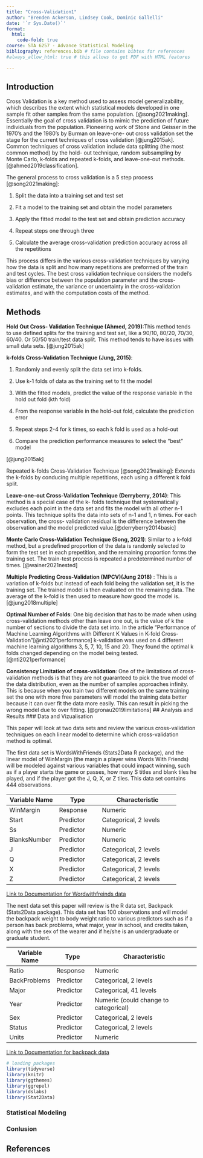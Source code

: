 ```yaml
---
title: "Cross-Validation1"
author: "Brenden Ackerson, Lindsey Cook, Dominic Gallelli"
date: '`r Sys.Date()`'
format:
  html:
    code-fold: true
course: STA 6257 - Advance Statistical Modeling
bibliography: references.bib # file contains bibtex for references
#always_allow_html: true # this allows to get PDF with HTML features

---
```


## Introduction

Cross Validation is a key method used to assess model generalizability, which describes the extent which
statistical models developed in one sample fit other samples from the same population. [@song2021making].
Essentially the goal of cross validation is to mimic the prediction of future individuals from the
population. Pioneering work of Stone and Geisser in the 1970’s and the 1980’s by Burman on leave-one-
out cross validation set the stage for the current techniques of cross validation [@jung2015ak].
Common techniques of cross validation include data splitting (the most common method) by the hold-
out technique, random subsampling by Monte Carlo, k-folds and repeated k-folds, and leave-one-out
methods. [@ahmed2019classification].

The general process to cross validation is a 5 step process [@song2021making]:

1. Split the data into a training set and test set

2. Fit a model to the training set and obtain the model parameters

3. Apply the fitted model to the test set and obtain prediction accuracy

4. Repeat steps one through three

5. Calculate the average cross-validation prediction accuracy across all the repetitions

This process differs in the various cross-validation techniques by varying how the data is split and how
many repetitions are preformed of the train and test cycles. The best cross validation technique
considers the model’s bias or difference between the population parameter and the cross-validation
estimate, the variance or uncertainty in the cross-validation estimates, and with the computation costs
of the method.


## Methods

**Hold Out Cross- Validation Technique (Ahmed, 2019)**:This method tends to use defined splits for the
training and test set, like a 90/10, 80/20, 70/30, 60/40. Or 50/50 train/test data split. This method tends
to have issues with small data sets. [@jung2015ak]

**k-folds Cross-Validation Technique (Jung, 2015)**:

1. Randomly and evenly split the data set into k-folds.

2. Use k-1 folds of data as the training set to fit the model

3. With the fitted models, predict the value of the response variable in the hold out fold (kth fold)

4. From the response variable in the hold-out fold, calculate the prediction error

5. Repeat steps 2-4 for k times, so each k fold is used as a hold-out

6. Compare the prediction performance measures to select the “best” model

[@jung2015ak]

Repeated k-folds Cross-Validation Technique [@song2021making]: Extends the k-folds by conducing multiple
repetitions, each using a different k fold split.  

**Leave-one-out Cross-Validation Technique (Derryberry, 2014)**: This method is a special case of the k-
folds technique that systematically excludes each point in the data set and fits the model with all other
n-1 points. This technique splits the data into sets of n-1 and 1, n times. For each observation, the cross-
validation residual is the difference between the observation and the model predicted value.[@derryberry2014basic]



**Monte Carlo Cross-Validation Technique (Song, 2021)**: Similar to a k-fold method, but a predefined
proportion of the data is randomly selected to form the test set in each prepetition, and the remaining
proportion forms the training set. The train-test process is repeated a predetermined number of times. [@wainer2021nested]

**Multiple Predicting Cross-Validation (MPCV)(Jung 2018)** : This is a variation of k-folds but instead of each fold being the validation set, it is the training set. The trained model is then evaluated on the remaining data. The average of the k-fold is then used to measure how good the model is. [@jung2018multiple]

**Optimal Number of Folds**: One big decision that has to be made when using cross-validation methods other than leave one out, is the value of k the number of sections to divide the data set into. In the article "Performance of Machine Learning Algorithms with Different K Values in K-fold Cross\-Validation"[@nti2021performance] k-validation was used on 4 different machine learning algorithms 3, 5, 7, 10, 15 and 20. They found the optimal k folds changed depending on the model being tested.[@nti2021performance]

**Consistency Limitation of cross-validation**: One of the limitations of cross-validation methods is that they are not guaranteed to pick the true model of the data distribution, even as the number of samples approaches infinity. This is because when you train two different models on the same training set the one with more free parameters will model the training data better because it can over fit the data more easily. This can result in picking the wrong model due to over fitting. [@gronau2019limitations]
## Analysis and Results
### Data and Vizualisation

This paper will look at two data sets and review the various cross-validation techniques on each linear model to determine which cross-validation method is optimal.

The first data set is WordsWithFriends (Stats2Data R package), and the linear model of WinMargin (the margin a player wins Words With Friends) will be modeled against various variables that could impact winning, such as if a player starts the game or passes, how many S titles and blank tiles he played, and if the player got the J, Q, X, or Z tiles. This data set contains 444 observations.

| Variable   Name     |     Type         |     Characteristic             |
|---------------------|------------------|--------------------------------|
|     WinMargin       |     Response     |     Numeric                    |
|     Start           |     Predictor    |     Categorical,   2 levels    |
|     Ss              |     Predictor    |     Numeric                    |
|     BlanksNumber    |     Predictor    |     Numeric                    |
|     J               |     Predictor    |     Categorical,   2 levels    |
|     Q               |     Predictor    |     Categorical,   2 levels    |
|     X               |     Predictor    |     Categorical,   2 levels    |
|     Z               |     Predictor    |     Categorical,   2 levels    |

[Link to Documentation for Wordwithfreinds data](https://www.rdocumentation.org/packages/Stat2Data/versions/2.0.0/topics/WordsWithFriends)


The next data set this paper will review is the R data set, Backpack (Stats2Data package). This data set has 100 observations and will model the backpack weight to body weight ratio to various predictors such as if a person has back problems, what major, year in school, and credits taken, along with the sex of the wearer and if he/she is an undergraduate or graduate student.

| Variable   Name     |     Type         |     Characteristic                             |
|---------------------|------------------|------------------------------------------------|
|     Ratio           |     Response     |     Numeric                                    |
|     BackProblems    |     Predictor    |     Categorical,   2 levels                    |
|     Major           |     Predictor    |     Categorical,   41 levels                   |
|     Year            |     Predictor    |     Numeric   (could change to categorical)    |
|     Sex             |     Predictor    |     Categorical,   2 levels                    |
|     Status          |     Predictor    |     Categorical,   2 levels                    |
|     Units           |     Predictor    |     Numeric                                    |

[Link to Documentation for backpack data](https://www.rdocumentation.org/packages/Stat2Data/versions/2.0.0/topics/Backpack)


```r
# loading packages 
library(tidyverse)
library(knitr)
library(ggthemes)
library(ggrepel)
library(dslabs)
library(Stat2Data)
```


### Statistical Modeling

### Conlusion

## References



